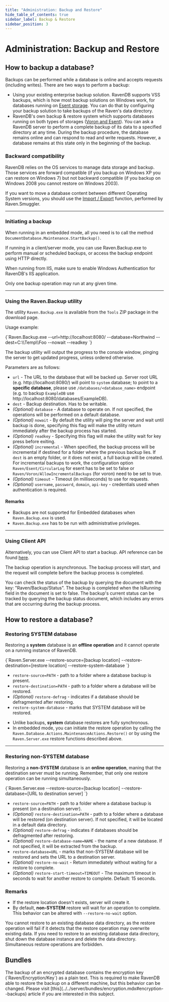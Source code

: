 ```yaml
---
title: "Administration: Backup and Restore"
hide_table_of_contents: true
sidebar_label: Backup & Restore
sidebar_position: 3
---
```



# Administration: Backup and Restore

## **How to backup a database?**

Backups can be performed while a database is online and accepts requests (including writes). There are two ways to perform a backup:

* Using your existing enterprise backup solution. RavenDB supports VSS backups, which is how most backup solutions on Windows work, for databases running on [Esent storage](../configuration/storage-engines.mdx). You can do that by configuring your backup solution to take backups of the Raven's data directory. 
* RavenDB's own backup & restore system which supports databases running on both types of storages ([Voron and Esent](../configuration/storage-engines.mdx)). You can ask a RavenDB server to perform a complete backup of its data to a specified directory at any time. During the backup procedure, the database remains online and can respond to read and write requests. However, a database remains at this state only in the beginning of the backup.

### Backward compatibility

RavenDB relies on the OS services to manage data storage and backup. Those services are forward compatible (if you backup on Windows XP you can restore on Windows 7) but not  backward compatible (if you backup on Windows 2008 you cannot restore on Windows 2003).

If you want to move a database content between different Operating System versions, you should use the [Import / Export](../../server/administration/exporting-and-importing-data.mdx) function, performed by Raven.Smuggler.

---

### Initiating a backup

When running in an embedded mode, all you need is to call the method `DocumentDatabase.Maintenance.StartBackup()`.

If running in a client/server mode, you can use Raven.Backup.exe to perform manual or scheduled backups, or access the backup endpoint using HTTP directly.

When running from IIS, make sure to enable Windows Authentication for RavenDB's IIS application.

Only one backup operation may run at any given time.

---

### Using the Raven.Backup utility

The utility `Raven.Backup.exe` is available from the `Tools` ZIP package in the download page.

Usage example:

<TabItem value="plain" label="plain">
<CodeBlock language="plain">
{`Raven.Backup.exe --url=http://localhost:8080/ --database=Northwind --dest=C:\\Temp\\Foo --nowait --readkey
`}
</CodeBlock>
</TabItem>

The backup utility will output the progress to the console window, pinging the server to get updated progress, unless ordered otherwise.

Parameters are as follows:

* `url` - The URL to the database that will be backed up. Server root URL (e.g. http://localhost:8080/) will point to `system` database; to point to a **specific database**, please use `/databases/<database_name>` endpoint (e.g. to backup `ExampleDB` use http://localhost:8080/databases/ExampleDB).     
* `dest` - Backup destination. Has to be writable.
* _(Optional)_ `database` - A database to operate on. If not specified, the operations will be performed on a default database.
* _(Optional)_ `nowait` - By default the utility will ping the server and wait until backup is done, specifying this flag will make the utility return immediately after the backup process has started.
* _(Optional)_ `readkey` - Specifying this flag will make the utility wait for key press before exiting.
* _(Optional)_ `incremental` - When specified, the backup process will be incremental if destined for a folder where the previous backup lies. If `dest` is an empty folder, or it does not exist, a full backup will be created. For incremental backups to work, the configuration option `Raven/Esent/CircularLog` for esent has to be set to false or `Raven/Voron/AllowIncrementalBackups` (for voron) need to be set to true.
* _(Optional)_ `timeout` - Timeout (in milliseconds) to use for requests.
* _(Optional)_ `username`, `password`, `domain`, `api-key` - credentials used when authentication is required.

#### Remarks

<Admonition type="info" title="Information" id="information" href="#information">

- Backups are not supported for Embedded databases when `Raven.Backup.exe` is used.
- `Raven.Backup.exe` has to be run with administrative privileges.

</Admonition>

---

### Using Client API

Alternatively, you can use Client API to start a backup. API reference can be found [here](../../client-api/commands/how-to/start-backup-restore-operations.mdx).

The backup operation is asynchronous. The backup process will start, and the request will complete before the backup process is completed.

You can check the status of the backup by querying the document with the key: "Raven/Backup/Status". The backup is completed when the IsRunning field in the document is set to false. The backup's current status can be tracked by querying the backup status document, which includes any errors that are occurring during the backup process.



## **How to restore a database?**

### Restoring SYSTEM database

Restoring a **system** database is an **offline operation** and it cannot operate on a running instance of RavenDB.

<TabItem value="plain" label="plain">
<CodeBlock language="plain">
{`Raven.Server.exe --restore-source=[backup location] --restore-destination=[restore location] --restore-system-database
`}
</CodeBlock>
</TabItem>

- `restore-source=PATH` - path to a folder where a database backup is present.
- `restore-destination=PATH` - path to a folder where a database will be restored.
- _(Optional)_ `restore-defrag` - indicates if a database should be defragmented after restoring.
- `restore-system-database` - marks that SYSTEM database will be restored.
 
<Admonition type="info" title="Information" id="information" href="#information">

- Unlike backups, **system** database restores are fully synchronous.
- In embedded mode, you can initiate the restore operation by calling  the `Raven.Database.Actions.MaintenanceActions.Restore()` or by using the `Raven.Server.exe` restore functions described above.

</Admonition>

---

### Restoring non-SYSTEM database

Restoring a **non-SYSTEM** database is an **online operation**, maning that the destination server must be running. Remember, that only one restore operation can be running simultaneously.

<TabItem value="plain" label="plain">
<CodeBlock language="plain">
{`Raven.Server.exe --restore-source=[backup location] --restore-database=[URL to destination server]
`}
</CodeBlock>
</TabItem>

- `restore-source=PATH` - path to a folder where a database backup is present (on a destination server).
- _(Optional)_ `restore-destination=PATH` - path to a folder where a database will be restored (on destination server). If not specified, it will be located in a default data directory.
- _(Optional)_ `restore-defrag` - indicates if databases should be defragmented after restoring.
- _(Optional)_ `restore-database-name=NAME` - the name of a new database. If not specified, it will be extracted from the backup.
- `restore-database=URL` - marks that non-SYSTEM database will be restored and sets the URL to a destination server.
- _(Optional)_ `restore-no-wait` - Return immediately without waiting for a restore to complete.
- _(Optional)_ `restore-start-timeout=TIMEOUT` - The maximum timeout in seconds to wait for another restore to complete. Default: 15 seconds.

### Remarks

<Admonition type="info" title="Information" id="information" href="#information">

- If the restore location doesn't exists, server will create it.
- By default, **non-SYSTEM** restore will wait for an operation to complete. This behavior can be altered with `--restore-no-wait` option.

</Admonition>

<Admonition type="warning" title="Warning" id="warning" href="#warning">
You cannot restore to an existing database data directory, as the restore operation will fail if it detects that the restore operation may overwrite existing data. If you need to restore to an existing database data directory, shut down the database instance and delete the data directory.
</Admonition>

<Admonition type="danger" title="Danger">
Simultaneous restore operations are forbidden.
</Admonition>



## Bundles

<Admonition type="warning" title="Encryption & Backup" id="encryption-backup" href="#encryption-backup"> 
The backup of an encrypted database contains the encryption key (`Raven/Encryption/Key`) as a plain text. This is required to make RavenDB able to restore the backup on a different machine, but this behavior can be changed. Please visit [this](../../server/bundles/encryption.mdx#encryption--backups) article if you are interested in this subject.
</Admonition>

